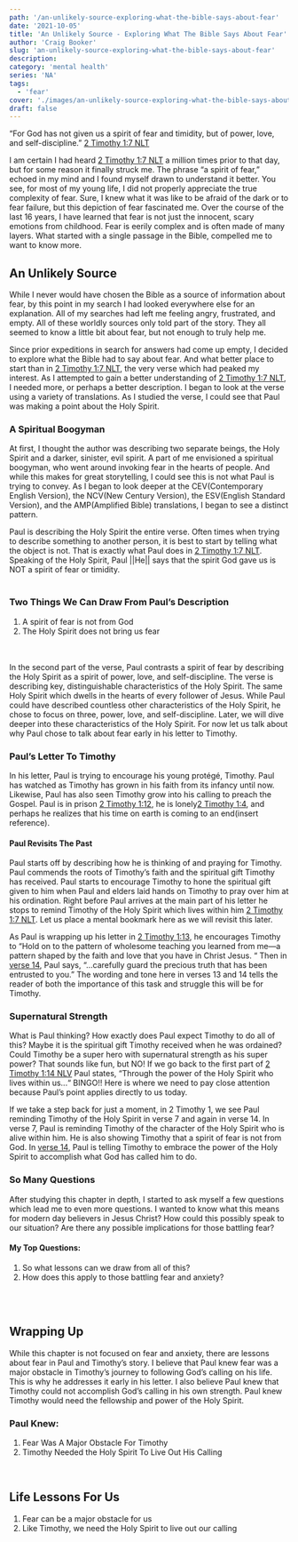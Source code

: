 ```yaml
---
path: '/an-unlikely-source-exploring-what-the-bible-says-about-fear'
date: '2021-10-05'
title: 'An Unlikely Source - Exploring What The Bible Says About Fear'
author: 'Craig Booker'
slug: 'an-unlikely-source-exploring-what-the-bible-says-about-fear'
description:
category: 'mental health'
series: 'NA'
tags:
  - 'fear'
cover: './images/an-unlikely-source-exploring-what-the-bible-says-about-fear.jpg'
draft: false
---
```


“For God has not given us a spirit of fear and timidity, but of power, love, and self-discipline.”
‭‭[2 Timothy‬ ‭1:7‬ ‭NLT‬‬](https://www.bible.com/bible/116/2TI.1.7.nlt)

I am certain I had heard [2 Timothy‬ ‭1:7‬ ‭NLT‬‬](https://www.bible.com/bible/116/2TI.1.7.nlt) a million times prior to that day, but for some reason it finally struck me. The phrase “a spirit of fear,” echoed in my mind and I found myself drawn to understand it better. You see, for most of my young life, I did not properly appreciate the true complexity of fear. Sure, I knew what it was like to be afraid of the dark or to fear failure, but this depiction of fear fascinated me. Over the course of the last 16 years, I have learned that fear is not just the innocent, scary emotions from childhood. Fear is eerily complex and is often made of many layers. What started with a single passage in the Bible, compelled me to want to know more.

## An Unlikely Source

While I never would have chosen the Bible as a source of information about fear, by this point in my search I had looked everywhere else for an explanation. All of my searches had left me feeling angry, frustrated, and empty. All of these worldly sources only told part of the story. They all seemed to know a little bit about fear, but not enough to truly help me.

Since prior expeditions in search for answers had come up empty, I decided to explore what the Bible had to say about fear. And what better place to start than in [2 Timothy‬ ‭1:7‬ ‭NLT‬‬](https://www.bible.com/bible/116/2TI.1.7.nlt), the very verse which had peaked my interest. As I attempted to gain a better understanding of [2 Timothy‬ ‭1:7‬ ‭NLT‬‬](https://www.bible.com/bible/116/2TI.1.7.nlt), I needed more, or perhaps a better description. I began to look at the verse using a variety of translations. As I studied the verse, I could see that Paul was making a point about the Holy Spirit.

### A Spiritual Boogyman

At first, I thought the author was describing two separate beings, the Holy Spirit and a darker, sinister, evil spirit. A part of me envisioned a spiritual boogyman, who went around invoking fear in the hearts of people. And while this makes for great storytelling, I could see this is not what Paul is trying to convey. As I began to look deeper at the CEV(Contemporary English Version), the NCV(New Century Version), the ESV(English Standard Version), and the AMP(Amplified Bible) translations, I began to see a distinct pattern.

Paul is describing the Holy Spirit the entire verse. Often times when trying to describe something to another person, it is best to start by telling what the object is not. That is exactly what Paul does in [2 Timothy‬ ‭1:7‬ ‭NLT‬‬](https://www.bible.com/bible/116/2TI.1.7.nlt). Speaking of the Holy Spirit, Paul ||He|| says that the spirit God gave us is NOT a spirit of fear or timidity. <br/><br/>

### Two Things We Can Draw From Paul’s Description

1. A spirit of fear is not from God
2. The Holy Spirit does not bring us fear <br/>
   <br />
   <br />

In the second part of the verse, Paul contrasts a spirit of fear by describing
the Holy Spirit as a spirit of power, love, and self-discipline. The verse is
describing key, distinguishable characteristics of the Holy Spirit. The same Holy
Spirit which dwells in the hearts of every follower of Jesus. While Paul could have described countless other characteristics of the Holy Spirit, he chose to focus on three, power, love, and self-discipline. Later, we will dive deeper into these characteristics of the Holy Spirit. For now let us talk about why Paul chose to talk about fear early in his letter to Timothy.

### Paul’s Letter To Timothy

In his letter, Paul is trying to encourage his young protégé, Timothy. Paul has watched as Timothy has grown in his faith from its infancy until now. Likewise, Paul has also seen Timothy grow into his calling to preach the Gospel. Paul is in prison [2 Timothy 1:12](https://www.bible.com/bible/111/2TI.1.12.NIV), he is lonely[2 Timothy 1:4](https://www.bible.com/bible/111/2TI.1.4.NIV), and perhaps he realizes that his time on earth is coming to an end(insert reference).

#### Paul Revisits The Past

Paul starts off by describing how he is thinking of and praying for Timothy. Paul commends the roots of Timothy’s faith and the spiritual gift Timothy has received. Paul starts to encourage Timothy to hone the spiritual gift given to him when Paul and elders laid hands on Timothy to pray over him at his ordination. Right before Paul arrives at the main part of his letter he stops to remind Timothy of the Holy Spirit which lives within him [2 Timothy‬ ‭1:7‬ ‭NLT‬‬](https://www.bible.com/bible/116/2TI.1.7.nlt). Let us place a mental bookmark here as we will revisit this later.

As Paul is wrapping up his letter in [2 Timothy 1:13](https://www.bible.com/bible/111/2TI.1.13.NIV), he encourages Timothy to “Hold on to the pattern of wholesome teaching you learned from me—a pattern shaped by the faith and love that you have in Christ Jesus. “ Then in [verse 14](https://www.bible.com/bible/111/2TI.1.14.NIV), Paul says, “…carefully guard the precious truth that has been entrusted to you.” The wording and tone here in verses 13 and 14 tells the reader of both the importance of this task and struggle this will be for Timothy.

### Supernatural Strength

What is Paul thinking? How exactly does Paul expect Timothy to do all of this? Maybe it is the spiritual gift Timothy received when he was ordained? Could Timothy be a super hero with supernatural strength as his super power? That sounds like fun, but NO! If we go back to the first part of [2 Timothy 1:14 NLV](https://www.bible.com/bible/111/2TI.1.14.NLV) Paul states, “Through the power of the Holy Spirit who lives within us...“ BINGO!! Here is where we need to pay close attention because Paul’s point applies directly to us today.

If we take a step back for just a moment, in 2 Timothy 1, we see Paul reminding Timothy of the Holy Spirit in verse 7 and again in verse 14. In verse 7, Paul is reminding Timothy of the character of the Holy Spirit who is alive within him. He is also showing Timothy that a spirit of fear is not from God. In [verse 14](https://www.bible.com/bible/111/2TI.1.14.NIV), Paul is telling Timothy to embrace the power of the Holy Spirit to accomplish what God has called him to do.

### So Many Questions

After studying this chapter in depth, I started to ask myself a few questions which lead me to even more questions. I wanted to know what this means for modern day believers in Jesus Christ? How could this possibly speak to our situation? Are there any possible implications for those battling fear?

#### My Top Questions:

1. So what lessons can we draw from all of this?
2. How does this apply to those battling fear and anxiety?
   <br />

<br />
<br />

## Wrapping Up

While this chapter is not focused on fear and anxiety, there are lessons about fear
in Paul and Timothy’s story. I believe that Paul knew fear was a major obstacle in
Timothy’s journey to following God’s calling on his life. This is why he addresses
it early in his letter. I also believe Paul knew that Timothy could not accomplish
God’s calling in his own strength. Paul knew Timothy would need the fellowship and
power of the Holy Spirit.

### Paul Knew:

1. Fear Was A Major Obstacle For Timothy
2. Timothy Needed the Holy Spirit To Live Out His Calling

<br />

## Life Lessons For Us

1. Fear can be a major obstacle for us
2. Like Timothy, we need the Holy Spirit to live out our calling
